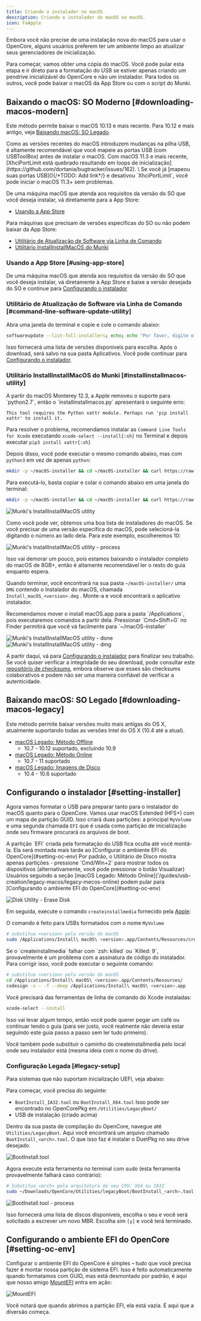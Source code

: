 ```yaml
---
title: Criando o instalador no macOS
description: Criando o instalador do macOS no macOS.
icon: FaApple
---
```


Embora você não precise de uma instalação nova do macOS para usar o OpenCore, alguns usuários preferem ter um ambiente limpo ao atualizar seus gerenciadores de inicialização.

Para começar, vamos obter uma cópia do macOS. Você pode pular esta etapa e ir direto para a formatação do USB se estiver apenas criando um pendrive inicializável do OpenCore e não um instalador. Para todos os outros, você pode baixar o macOS da App Store ou com o script do Munki.

## Baixando o macOS: SO Moderno [#downloading-macos-modern]

Este método permite baixar o macOS 10.13 e mais recente. Para 10.12 e mais antigo, veja [Baixando macOS: SO Legado](#downloading-macos-legacy).

<Callout title="Nota para macOS 12 e superior">
  Como as versões recentes do macOS introduzem mudanças na pilha USB, é
  altamente recomendável que você mapeie as portas USB (com USBToolBox) antes de
  instalar o macOS.
  <Callout type="warn">
    Com macOS 11.3 e mais recente, [XhciPortLimit está quebrado resultando em
    loops de inicialização](https://github.com/dortania/bugtracker/issues/162).
    \ Se você já [mapeou suas portas USB](){/*TODO: Add link*/} e desativou
    `XhciPortLimit`, você pode iniciar o macOS 11.3+ sem problemas.
  </Callout>
</Callout>

De uma máquina macOS que atenda aos requisitos da versão do SO que você deseja instalar, vá diretamente para a App Store:

- [Usando a App Store](#using-app-store)

Para máquinas que precisam de versões específicas do SO ou não podem baixar da App Store:

- [Utilitário de Atualização de Software via Linha de Comando](#command-line-software-update-utility)
- [Utilitário InstallInstallMacOS do Munki](#installinstallmacos-utility)

### Usando a App Store [#using-app-store]

De uma máquina macOS que atenda aos requisitos da versão do SO que você deseja instalar, vá diretamente à App Store e baixe a versão desejada do SO e continue para [Configurando o instalador](#setting-installer)

### Utilitário de Atualização de Software via Linha de Comando [#command-line-software-update-utility]

Abra uma janela do terminal e copie e cole o comando abaixo:

```sh title="Terminal"
softwareupdate --list-full-installers; echo; echo "Por favor, digite o número da versão que deseja baixar:"; read REPLY; [ -n "$REPLY" ] && softwareupdate --fetch-full-installer --full-installer-version "$REPLY"
```

Isso fornecerá uma lista de versões disponíveis para escolha. Após o download, será salvo na sua pasta Aplicativos. Você pode continuar para [Configurando o instalador](#setting-installer).

### Utilitário InstallInstallMacOS do Munki [#installinstallmacos-utility]

<Callout title="Nota para usuários do macOS Monterey 12.3 ou superior">
  A partir do macOS Monterey 12.3, a Apple removeu o suporte para `python2.7`, então o `installinstallmacos.py` apresentará o seguinte erro:

```plaintext
This tool requires the Python xattr module. Perhaps run 'pip install xattr' to install it.
```

Para resolver o problema, recomendamos instalar as `Command Line Tools for Xcode` executando `xcode-select --install{:sh}` no Terminal e depois executar `pip3 install xattr{:sh}`

Depois disso, você pode executar o mesmo comando abaixo, mas com `python3` em vez de apenas `python`:

```sh title="Terminal"
mkdir -p ~/macOS-installer && cd ~/macOS-installer && curl https://raw.githubusercontent.com/munki/macadmin-scripts/main/installinstallmacos.py > installinstallmacos.py && sudo python3 installinstallmacos.py
```

</Callout>

Para executá-lo, basta copiar e colar o comando abaixo em uma janela do terminal:

```sh title="Terminal"
mkdir -p ~/macOS-installer && cd ~/macOS-installer && curl https://raw.githubusercontent.com/munki/macadmin-scripts/main/installinstallmacos.py > installinstallmacos.py && sudo python installinstallmacos.py
```

![Munki's InstallInstallMacOS utility](/usb-creation/creating-usb/munki.macos.png)

Como você pode ver, obtemos uma boa lista de instaladores do macOS. Se você precisar de uma versão específica do macOS, pode selecioná-la digitando o número ao lado dela. Para este exemplo, escolheremos 10:

![Munki's InstallInstallMacOS utility - process](/usb-creation/creating-usb/munki-process.macos.png)

Isso vai demorar um pouco, pois estamos baixando o instalador completo do macOS de 8GB+, então é altamente recomendável ler o resto do guia enquanto espera.

Quando terminar, você encontrará na sua pasta `~/macOS-installer/` uma `DMG` contendo o Instalador do macOS, chamada `Install_macOS_<version>.dmg` . Monte-a e você encontrará o aplicativo instalador.

<Callout>
  Recomendamos mover o install macOS.app para a pasta `/Applications`, pois
  executaremos comandos a partir dela.
</Callout>
<Callout>
  Pressionar `Cmd+Shift+G` no Finder permitirá que você vá facilmente para
  `~/macOS-installer`
</Callout>

![Munki's InstallInstallMacOS utility - done](/usb-creation/creating-usb/munki-done.macos.png)
![Munki's InstallInstallMacOS utility - dmg](/usb-creation/creating-usb/munki-dmg.macos.png)

A partir daqui, vá para [Configurando o instalador](#setting-installer) para finalizar seu trabalho. Se você quiser verificar a integridade do seu download, pode consultar este [repositório de checksums](https://github.com/notpeter/apple-installer-checksums), embora observe que esses são checksums colaborativos e podem não ser uma maneira confiável de verificar a autenticidade.

## Baixando macOS: SO Legado [#downloading-macos-legacy]

Este método permite baixar versões muito mais antigas do OS X, atualmente suportando todas as versões Intel do OS X (10.4 até a atual).

- [macOS Legado: Método Offline](/guides/usb-creation/legacy-macos/legacy-macos-offline)
  - 10.7 - 10.12 suportado, excluindo 10.9
- [macOS Legado: Método Online](/guides/usb-creation/legacy-macos/legacy-macos-online)
  - 10.7 - 11 suportado
- [macOS Legado: Imagens de Disco](/guides/usb-creation/legacy-macos/legacy-macos-disk)
  - 10.4 - 10.6 suportado

## Configurando o instalador [#setting-installer]

Agora vamos formatar o USB para preparar tanto para o instalador do macOS quanto para o OpenCore. Vamos usar macOS Extended (HFS+) com um mapa de partição GUID. Isso criará duas partições: a principal `MyVolume` e uma segunda chamada `EFI` que é usada como partição de inicialização onde seu firmware procurará os arquivos de boot.

<Callout>
  A partição `EFI` criada pela formatação do USB fica oculta até você montá-la.
  Ela será montada mais tarde ao [Configurar o ambiente EFI do
  OpenCore](#setting-oc-env)
</Callout>
<Callout>
  Por padrão, o Utilitário de Disco mostra apenas partições - pressione
  `Cmd/Win+2` para mostrar todos os dispositivos (alternativamente, você pode
  pressionar o botão Visualizar)
</Callout>
<Callout>
  Usuários seguindo a seção [macOS Legado: Método
  Online]('/guides/usb-creation/legacy-macos/legacy-mecos-online) podem pular
  para [Configurando o ambiente EFI do OpenCore](#setting-oc-env)
</Callout>

![Disk Utility - Erase Disk](/usb-creation/creating-usb/erase-disk.macos.png)

Em seguida, execute o comando `createinstallmedia` fornecido pela [Apple](https://support.apple.com/en-us/HT201372):

<Callout>O comando é feito para USBs formatados com o nome `MyVolume`</Callout>

```sh title="Terminal"
# substitua <version> pela versão do macOS
sudo /Applications/Install\ macOS\ <version>.app/Contents/Resources/createinstallmedia --volume /Volumes/MyVolume
```

<Callout title='Nota para usuários do Apple Silicon que instalam macOS mais antigo que o Big Sur (11.x)'>
  Se o `createinstallmedia` falhar com `zsh: killed` ou `Killed: 9`, provavelmente é um problema com a assinatura de código do instalador. Para corrigir isso, você pode executar o seguinte comando:

```sh title="Terminal"
# substitua <version> pela versão do macOS
cd /Applications/Install\ macOS\ <version>.app/Contents/Resources/
codesign -s - -f --deep /Applications/Install\ macOS\ <version>.app
```

Você precisará das ferramentas de linha de comando do Xcode instaladas:

```sh title="Terminal"
xcode-select --install
```

</Callout>

Isso vai levar algum tempo, então você pode querer pegar um café ou continuar lendo o guia (para ser justo, você realmente não deveria estar seguindo este guia passo a passo sem ler tudo primeiro).

Você também pode substituir o caminho do createinstallmedia pelo local onde seu instalador está (mesma ideia com o nome do drive).

### Configuração Legada [#legacy-setup]

Para sistemas que não suportam inicialização UEFI, veja abaixo:

Para começar, você precisa do seguinte:

- `BootInstall_IA32.tool` ou `BootInstall_X64.tool`
  <Callout>
    Isso pode ser encontrado no OpenCorePkg em `/Utilities/LegacyBoot/`
  </Callout>
- USB de instalação (criado acima)

Dentro da sua pasta de compilação do OpenCore, navegue até `Utilities/LegacyBoot`. Aqui você encontrará um arquivo chamado `BootInstall_<arch>.tool`. O que isso faz é instalar o DuetPkg no seu drive desejado.

![BootInstall.tool](/usb-creation/creating-usb/legacy-setup-bootinstall.macos.png)

Agora execute esta ferramenta no terminal com sudo (esta ferramenta provavelmente falhará caso contrário):

```sh title="Terminal"
# Substitua <arch> pela arquitetura do seu CPU: X64 ou IA32
sudo ~/Downloads/OpenCore/Utilities/legacyBoot/BootInstall_<arch>.tool
```

![BootInstall.tool - process](/usb-creation/creating-usb/legacy-setup-boot-disk.macos.png)

Isso fornecerá uma lista de discos disponíveis, escolha o seu e você será solicitado a escrever um novo MBR. Escolha sim `[y]` e você terá terminado.

## Configurando o ambiente EFI do OpenCore [#setting-oc-env]

Configurar o ambiente EFI do OpenCore é simples – tudo que você precisa fazer é montar nossa partição de sistema EFI. Isso é feito automaticamente quando formatamos com GUID, mas está desmontado por padrão, é aqui que nosso amigo [MountEFI](https://github.com/corpnewt/MountEFI) entra em ação:

![MountEFI](/usb-creation/creating-usb/oc-env-mount-efi-usb.macos.png)

Você notará que quando abrimos a partição EFI, ela está vazia. É aqui que a diversão começa.
